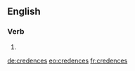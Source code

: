 ==English==

===Verb===
{{head|en}}

# {{en-third-person singular of|credence}}

[[de:credences]]
[[eo:credences]]
[[fr:credences]]